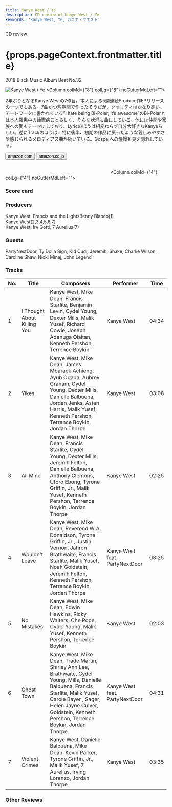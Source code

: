 ```yaml
---
title: Kanye West / Ye
description: CD review of Kanye West / Ye
keywords: 'Kanye West, Ye, カニエ・ウエスト'
---
```





<p className="largeP">CD review</p>
<h1 className="h1--no--margin">{props.pageContext.frontmatter.title}</h1>
<p className="largeP"><Link to="/best50/2018/">2018 Black Music Album Best No.32</Link></p>

<Row  className="image-card-group">
	<Column colMd={"4"} colLg={"4"} noGutterMdLeft="">
       <ImageCard>

![Kanye West / Ye](../../images/cd/kanyewest9L.jpg) 
</ImageCard>
	</Column>
	<Column colMd={"8"} colLg={"8"} noGutterMdLeft="">
	<p>
	2年ぶりとなるKanye Westの7作目。本人による5週連続Produce作EPリリースの一つでもある。7曲かつ短期間で作ったそうだが、クオリティはかなり高い。アートワークに書かれている”I hate being Bi-Polar, it’s awesome”のBi-Polarとは本人罹患中の躁鬱病ことらしく、そんな状況も曲にしている。他には仲間や家族への愛もテーマにしており、Lyricのほうは相変わらず自分大好きなKanyeらしい。逆にTrackのほうは、特に後半、初期の作品に戻ったような親しみやすさや感じられるメロディアス曲が続いている。Gospelへの憧憬も見え隠れしている。
	</p>
	<div>
	  <Button href="https://amzn.to/3dK8LYK" kind="primary" size="small" renderIcon={ArrowUpRight24}>
      amazon.com
      </Button>
      <Button href="https://amzn.to/2CRRUqo" kind="secondary" size="small" renderIcon={ArrowUpRight24}>
      amazon.co.jp
      </Button>
	</div>
	<a style="display:inline-block;overflow:hidden;background:url(https://linkmaker.itunes.apple.com/ja-jp/lockup.svg?releaseDate=2018-06-01&kind=album&bubble=apple_music&style=mono-black) no-repeat;width:180px;height:45px;" href="https://geo.music.apple.com/jp/album/ye/1441456689?mt=1&app=music&ls=1&at=11lcug"></a>
	<a style="display:inline-block;overflow:hidden;background:url(https://linkmaker.itunes.apple.com/ja-jp/badge-lrg.svg?releaseDate=2018-06-01T00:00:00Z&kind=album&bubble=itunes_music) no-repeat;width:140px;height:45px;" href="https://geo.music.apple.com/jp/album/ye/1441456689?app=itunes&at=11lcug"></a>
	</Column>
</Row>
<Row >
	<Column colMd={"4"} colLg={"4"} noGutterMdLeft="">
<div>
    <h3>Score card</h3>
	<SliderJS1 value="3" />
    <SliderJS2 value="3" />
	<SliderJS3 value="1" />
    <SliderJS4 value="8" />
</div>
</Column>
<Column colMd={"8"} colLg={"8"} noGutterMdLeft="">
<div>
<h3>Producers</h3>
<p>
Kanye West, Francis and the LightsBenny Blanco(1)
<br/>Kanye West(2,3,4,5,6,7)
<br/>Kanye West, Irv Gotti, 7 Aurelius(7)
</p>
<h3>Guests</h3>
<p>
PartyNextDoor, Ty Dolla Sign, Kid Cudi, Jeremih, Shake, Charlie Wilson, Caroline Shaw, Nicki Minaj, John Legend
</p>
</div>
</Column>
</Row>

<h3>Tracks</h3>

| No. |	 Title                      |	 Composers                                                                                                                                                                                                                                 |	 Performer                  | Time	|
| --- |	--------------------------- | -------------------------------------------------------------------------------------------------------------------------------------------------------------------------------------------------------------------------------------------- | ------------------------------ | ----- |
| 1	  |	I Thought About Killing You	| Kanye West, Mike Dean, Francis Starlite, Benjamin Levin, Cydel Young, Dexter Mills, Malik Yusef, Richard Cowie, Joseph Adenuga Olaitan, Kenneth Pershon, Terrence Boykin                                                                     | Kanye West                    	| 04:34 |
| 2	  |	Yikes                      	| Kanye West, Mike Dean, James Mbarack Achieng, Ayub Ogada, Aubrey Graham, Cydel Young, Dexter Mills, Danielle Balbuena, Jordan Jenks, Asten Harris, Malik Yusef, Kenneth Pershon, Terrence Boykin, Jordan Thorpe                              | Kanye West                    	| 03:08 |
| 3	  |	All Mine                   	| Kanye West, Mike Dean, Francis Starlite, Cydel Young, Dexter Mills, Jeremih Felton, Danielle Balbuena, Anthony Clemons, Uforo Ebong, Tyrone Griffin, Jr., Malik Yusef, Kenneth Pershon, Terrence Boykin, Jordan Thorpe                       | Kanye West                    	| 02:25 |
| 4	  |	Wouldn't Leave             	| Kanye West, Mike Dean, Reverend W.A. Donaldson, Tyrone Griffin, Jr., Justin Vernon, Jahron Brathwaite, Francis Starlite, Malik Yusef, Noah Goldstein, Jeremih Felton, Kenneth Pershon, Terrence Boykin, Jordan Thorpe                        | Kanye West feat. PartyNextDoor	| 03:25 |
| 5	  |	No Mistakes                	| Kanye West, Mike Dean, Edwin Hawkins, Ricky Walters, Che Pope, Cydel Young, Malik Yusef, Kenneth Pershon, Terrence Boykin                                                                                                                    | Kanye West                    	| 02:03 |
| 6	  |	Ghost Town                 	| Kanye West, Mike Dean, Trade Martin, Shirley Ann Lee, Brathwaite, Cydel Young, Mills, Danielle Balbuena, Francis Starlite, Malik Yusef, Carole Bayer , Sager, Helen Jayne Culver, Goldstein, Kenneth Pershon, Terrence Boykin, Jordan Thorpe | Kanye West feat. PartyNextDoor	| 04:31 |
| 7	  |	Violent Crimes             	| Kanye West, Danielle Balbuena, Mike Dean, Kevin Parker, Tyrone Griffin, Jr., Malik Yusef, 7 Aurelius, Irving Lorenzo, Jordan Thorpe                                                                                                          | Kanye West                    	| 03:35 |

<h3>Other Reviews</h3>

<Row>
<Column colMd={3} colLg={3} noGutterMdLeft>
<Review1 />
</Column>
<Column colMd={3} colLg={3} noGutterMdLeft>
<Review2 />
</Column>
</Row>

<Row>
<Column colMd={3} colLg={3} noGutterMdLeft>
<Review3 />
</Column>
</Row>